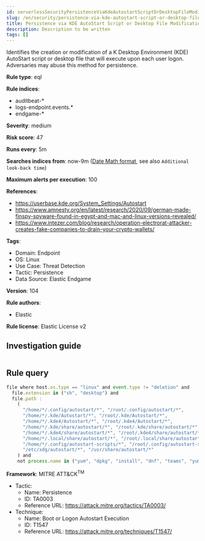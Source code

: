 ```yaml
---
id: serverlessSecurityPersistenceViaKdeAutostartScriptOrDesktopFileModification
slug: /en/security/persistence-via-kde-autostart-script-or-desktop-file-modification
title: Persistence via KDE AutoStart Script or Desktop File Modification
description: Description to be written
tags: []
---
```


<div id="persistence-via-kde-autostart-script-or-desktop-file-modification"></div>

Identifies the creation or modification of a K Desktop Environment (KDE) AutoStart script or desktop file that will execute upon each user logon. Adversaries may abuse this method for persistence.

**Rule type**: eql

**Rule indices**: 

* auditbeat-*
* logs-endpoint.events.*
* endgame-*

**Severity**: medium

**Risk score**: 47

**Runs every**: 5m

**Searches indices from**: now-9m ([Date Math format](((ref))/common-options.html#date-math), see also <DocLink id="serverlessSecurityRulesUiCreate" section="set-the-rules-schedule">`Additional look-back time`</DocLink>)

**Maximum alerts per execution**: 100

**References**: 

* https://userbase.kde.org/System_Settings/Autostart
* https://www.amnesty.org/en/latest/research/2020/09/german-made-finspy-spyware-found-in-egypt-and-mac-and-linux-versions-revealed/
* https://www.intezer.com/blog/research/operation-electrorat-attacker-creates-fake-companies-to-drain-your-crypto-wallets/

**Tags**: 

* Domain: Endpoint
* OS: Linux
* Use Case: Threat Detection
* Tactic: Persistence
* Data Source: Elastic Endgame

**Version**: 104

**Rule authors**: 

* Elastic

**Rule license**: Elastic License v2

## Investigation guide

```markdown

```

## Rule query

```js
file where host.os.type == "linux" and event.type != "deletion" and
  file.extension in ("sh", "desktop") and
  file.path :
    (
      "/home/*/.config/autostart/*", "/root/.config/autostart/*",
      "/home/*/.kde/Autostart/*", "/root/.kde/Autostart/*",
      "/home/*/.kde4/Autostart/*", "/root/.kde4/Autostart/*",
      "/home/*/.kde/share/autostart/*", "/root/.kde/share/autostart/*",
      "/home/*/.kde4/share/autostart/*", "/root/.kde4/share/autostart/*",
      "/home/*/.local/share/autostart/*", "/root/.local/share/autostart/*",
      "/home/*/.config/autostart-scripts/*", "/root/.config/autostart-scripts/*",
      "/etc/xdg/autostart/*", "/usr/share/autostart/*"
    ) and
    not process.name in ("yum", "dpkg", "install", "dnf", "teams", "yum-cron", "dnf-automatic")

```

**Framework**: MITRE ATT&CK<sup>TM</sup>

* Tactic:
    * Name: Persistence
    * ID: TA0003
    * Reference URL: https://attack.mitre.org/tactics/TA0003/
* Technique:
    * Name: Boot or Logon Autostart Execution
    * ID: T1547
    * Reference URL: https://attack.mitre.org/techniques/T1547/

